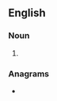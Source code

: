 ==English==

===Noun===
{{head|en|noun plural form}}

# {{plural of|disagreement|lang=en}}

===Anagrams===
* {{anagrams|en|a=adeeegimnrsst|demagnetisers}}